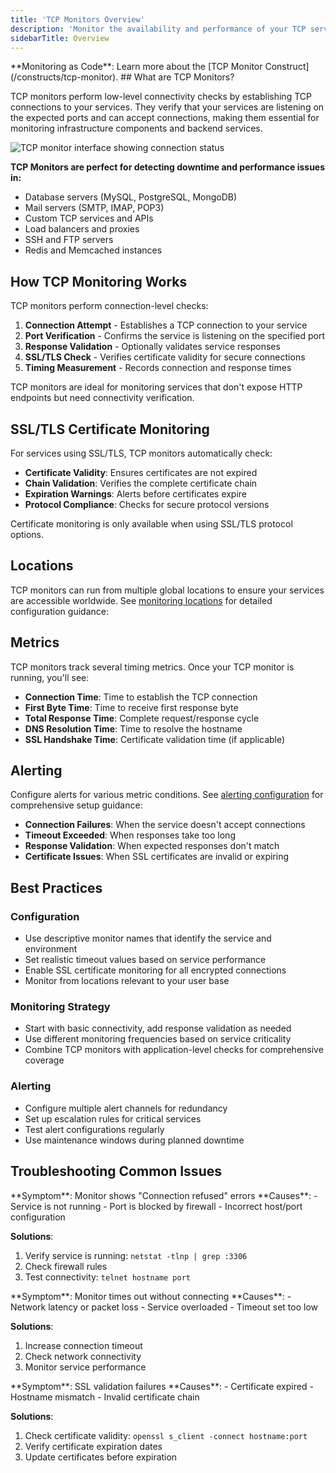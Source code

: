 ```yaml
---
title: 'TCP Monitors Overview'
description: 'Monitor the availability and performance of your TCP services by establishing connections and verifying responses.'
sidebarTitle: Overview
---
```

<Tip>
**Monitoring as Code**: Learn more about the [TCP Monitor Construct](/constructs/tcp-monitor).
</Tip>
## What are TCP Monitors?

TCP monitors perform low-level connectivity checks by establishing TCP connections to your services. They verify that your services are listening on the expected ports and can accept connections, making them essential for monitoring infrastructure components and backend services.

![TCP monitor interface showing connection status](/images/tcp-monitors/tcp-monitor-overview.png)

**TCP Monitors are perfect for detecting downtime and performance issues in:**
- Database servers (MySQL, PostgreSQL, MongoDB)
- Mail servers (SMTP, IMAP, POP3)
- Custom TCP services and APIs
- Load balancers and proxies
- SSH and FTP servers
- Redis and Memcached instances

## How TCP Monitoring Works

TCP monitors perform connection-level checks:

1. **Connection Attempt** - Establishes a TCP connection to your service
2. **Port Verification** - Confirms the service is listening on the specified port
3. **Response Validation** - Optionally validates service responses
4. **SSL/TLS Check** - Verifies certificate validity for secure connections
5. **Timing Measurement** - Records connection and response times

<Tip>
TCP monitors are ideal for monitoring services that don't expose HTTP endpoints but need connectivity verification.
</Tip>

## SSL/TLS Certificate Monitoring

For services using SSL/TLS, TCP monitors automatically check:

- **Certificate Validity**: Ensures certificates are not expired
- **Chain Validation**: Verifies the complete certificate chain
- **Expiration Warnings**: Alerts before certificates expire
- **Protocol Compliance**: Checks for secure protocol versions

<Warning>
Certificate monitoring is only available when using SSL/TLS protocol options.
</Warning>

## Locations

TCP monitors can run from multiple global locations to ensure your services are accessible worldwide. See [monitoring locations](/docs/detect/uptime-monitoring/locations) for detailed configuration guidance:


## Metrics

TCP monitors track several timing metrics. Once your TCP monitor is running, you'll see:


- **Connection Time**: Time to establish the TCP connection
- **First Byte Time**: Time to receive first response byte
- **Total Response Time**: Complete request/response cycle
- **DNS Resolution Time**: Time to resolve the hostname
- **SSL Handshake Time**: Certificate validation time (if applicable)


## Alerting 

Configure alerts for various metric conditions. See [alerting configuration](/docs/detect/uptime-monitoring/alerting) for comprehensive setup guidance:
- **Connection Failures**: When the service doesn't accept connections
- **Timeout Exceeded**: When responses take too long
- **Response Validation**: When expected responses don't match
- **Certificate Issues**: When SSL certificates are invalid or expiring



## Best Practices

### Configuration
- Use descriptive monitor names that identify the service and environment
- Set realistic timeout values based on service performance
- Enable SSL certificate monitoring for all encrypted connections
- Monitor from locations relevant to your user base

### Monitoring Strategy
- Start with basic connectivity, add response validation as needed
- Use different monitoring frequencies based on service criticality
- Combine TCP monitors with application-level checks for comprehensive coverage

### Alerting
- Configure multiple alert channels for redundancy
- Set up escalation rules for critical services
- Test alert configurations regularly
- Use maintenance windows during planned downtime


## Troubleshooting Common Issues

<AccordionGroup>
<Accordion title="Connection Refused">
**Symptom**: Monitor shows "Connection refused" errors
**Causes**:
- Service is not running
- Port is blocked by firewall
- Incorrect host/port configuration


**Solutions**:
1. Verify service is running: `netstat -tlnp | grep :3306`
2. Check firewall rules
3. Test connectivity: `telnet hostname port`
</Accordion>

<Accordion title="Timeout Errors">
**Symptom**: Monitor times out without connecting
**Causes**:
- Network latency or packet loss
- Service overloaded
- Timeout set too low

**Solutions**:
1. Increase connection timeout
2. Check network connectivity
3. Monitor service performance

</Accordion>

<Accordion title="SSL Certificate Issues">
**Symptom**: SSL validation failures
**Causes**:
- Certificate expired
- Hostname mismatch
- Invalid certificate chain

**Solutions**:
1. Check certificate validity: `openssl s_client -connect hostname:port`
2. Verify certificate expiration dates
3. Update certificates before expiration

</Accordion>

</AccordionGroup>




